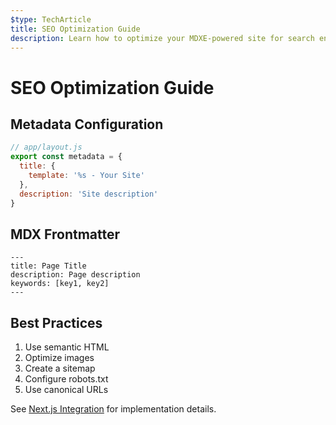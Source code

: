 ```yaml
---
$type: TechArticle
title: SEO Optimization Guide
description: Learn how to optimize your MDXE-powered site for search engines
---
```


# SEO Optimization Guide

## Metadata Configuration

```javascript
// app/layout.js
export const metadata = {
  title: {
    template: '%s - Your Site'
  },
  description: 'Site description'
}
```

## MDX Frontmatter

```mdx
---
title: Page Title
description: Page description
keywords: [key1, key2]
---
```

## Best Practices

1. Use semantic HTML
2. Optimize images
3. Create a sitemap
4. Configure robots.txt
5. Use canonical URLs

See [Next.js Integration](/features/next-integration) for implementation details.
